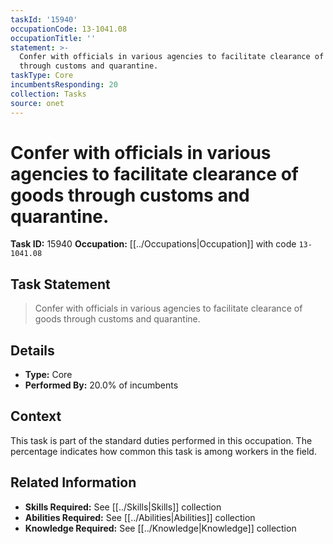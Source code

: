 ```yaml
---
taskId: '15940'
occupationCode: 13-1041.08
occupationTitle: ''
statement: >-
  Confer with officials in various agencies to facilitate clearance of goods
  through customs and quarantine.
taskType: Core
incumbentsResponding: 20
collection: Tasks
source: onet
---
```

# Confer with officials in various agencies to facilitate clearance of goods through customs and quarantine.

**Task ID:** 15940
**Occupation:** [[../Occupations|Occupation]] with code `13-1041.08`

## Task Statement

> Confer with officials in various agencies to facilitate clearance of goods through customs and quarantine.

## Details

- **Type:** Core
- **Performed By:** 20.0% of incumbents

## Context

This task is part of the standard duties performed in this occupation. The percentage indicates how common this task is among workers in the field.

## Related Information

- **Skills Required:** See [[../Skills|Skills]] collection
- **Abilities Required:** See [[../Abilities|Abilities]] collection
- **Knowledge Required:** See [[../Knowledge|Knowledge]] collection
